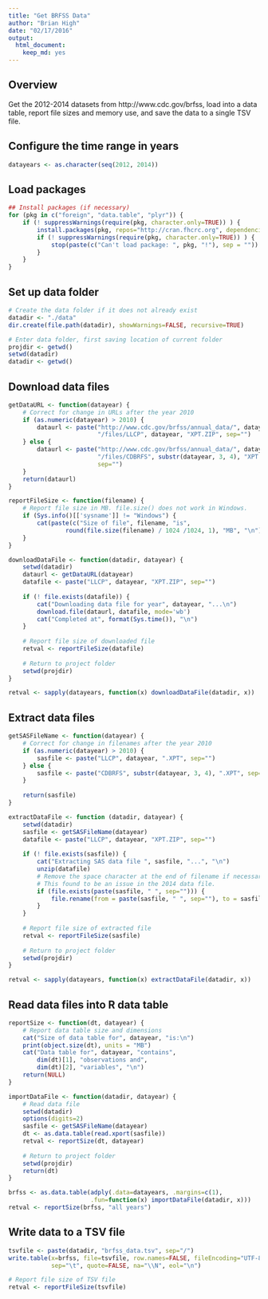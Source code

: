 ```yaml
---
title: "Get BRFSS Data"
author: "Brian High"
date: "02/17/2016"
output:
  html_document:
    keep_md: yes
---
```


## Overview

Get the 2012-2014 datasets from http://www.cdc.gov/brfss, load into a data 
table, report file sizes and memory use, and save the data to a single TSV 
file.

## Configure the time range in years

```r
datayears <- as.character(seq(2012, 2014))
```

## Load packages

```r
## Install packages (if necessary)
for (pkg in c("foreign", "data.table", "plyr")) {
    if (! suppressWarnings(require(pkg, character.only=TRUE)) ) {
        install.packages(pkg, repos="http://cran.fhcrc.org", dependencies=TRUE)
        if (! suppressWarnings(require(pkg, character.only=TRUE)) ) {
            stop(paste(c("Can't load package: ", pkg, "!"), sep = ""))
        }
    }
}
```

## Set up data folder

```r
# Create the data folder if it does not already exist
datadir <- "./data"
dir.create(file.path(datadir), showWarnings=FALSE, recursive=TRUE)

# Enter data folder, first saving location of current folder
projdir <- getwd()
setwd(datadir)
datadir <- getwd()
```

## Download data files

```r
getDataURL <- function(datayear) {
    # Correct for change in URLs after the year 2010
    if (as.numeric(datayear) > 2010) {
        dataurl <- paste("http://www.cdc.gov/brfss/annual_data/", datayear, 
                         "/files/LLCP", datayear, "XPT.ZIP", sep="")
    } else {
        dataurl <- paste("http://www.cdc.gov/brfss/annual_data/", datayear, 
                         "/files/CDBRFS", substr(datayear, 3, 4), "XPT.ZIP", 
                         sep="")        
    }
    return(dataurl)
}

reportFileSize <- function(filename) {
    # Report file size in MB. file.size() does not work in Windows.
    if (Sys.info()[['sysname']] != "Windows") {
        cat(paste(c("Size of file", filename, "is", 
                round(file.size(filename) / 1024 /1024, 1), "MB", "\n")))
    }
}

downloadDataFile <- function(datadir, datayear) {
    setwd(datadir)
    dataurl <- getDataURL(datayear)
    datafile <- paste("LLCP", datayear, "XPT.ZIP", sep="")
    
    if (! file.exists(datafile)) {
        cat("Downloading data file for year", datayear, "...\n")
        download.file(dataurl, datafile, mode='wb')
        cat("Completed at", format(Sys.time()), "\n")
    }
    
    # Report file size of downloaded file
    retval <- reportFileSize(datafile)
    
    # Return to project folder
    setwd(projdir)
}

retval <- sapply(datayears, function(x) downloadDataFile(datadir, x))
```

## Extract data files

```r
getSASFileName <- function(datayear) {
    # Correct for change in filenames after the year 2010
    if (as.numeric(datayear) > 2010) {
        sasfile <- paste("LLCP", datayear, ".XPT", sep="")
    } else {
        sasfile <- paste("CDBRFS", substr(datayear, 3, 4), ".XPT", sep="")
    }
    
    return(sasfile)
}

extractDataFile <- function (datadir, datayear) {
    setwd(datadir)
    sasfile <- getSASFileName(datayear)
    datafile <- paste("LLCP", datayear, "XPT.ZIP", sep="")
    
    if (! file.exists(sasfile)) {
        cat("Extracting SAS data file ", sasfile, "...", "\n")
        unzip(datafile)
        # Remove the space character at the end of filename if necessary.
        # This found to be an issue in the 2014 data file.
        if (file.exists(paste(sasfile, " ", sep=""))) {
            file.rename(from = paste(sasfile, " ", sep=""), to = sasfile)
        }
    }
    
    # Report file size of extracted file
    retval <- reportFileSize(sasfile)
    
    # Return to project folder
    setwd(projdir)
}

retval <- sapply(datayears, function(x) extractDataFile(datadir, x))
```

## Read data files into R data table

```r
reportSize <- function(dt, datayear) {
    # Report data table size and dimensions
    cat("Size of data table for", datayear, "is:\n")
    print(object.size(dt), units = "MB")
    cat("Data table for", datayear, "contains", 
        dim(dt)[1], "observations and", 
        dim(dt)[2], "variables", "\n")
    return(NULL)
}

importDataFile <- function(datadir, datayear) {
    # Read data file
    setwd(datadir)
    options(digits=2)
    sasfile <- getSASFileName(datayear)
    dt <- as.data.table(read.xport(sasfile))
    retval <- reportSize(dt, datayear)
    
    # Return to project folder
    setwd(projdir)
    return(dt)
}

brfss <- as.data.table(adply(.data=datayears, .margins=c(1),
                       .fun=function(x) importDataFile(datadir, x)))
retval <- reportSize(brfss, "all years")
```

## Write data to a TSV file

```r
tsvfile <- paste(datadir, "brfss_data.tsv", sep="/")
write.table(x=brfss, file=tsvfile, row.names=FALSE, fileEncoding="UTF-8", 
            sep="\t", quote=FALSE, na="\\N", eol="\n")

# Report file size of TSV file
retval <- reportFileSize(tsvfile)
```
